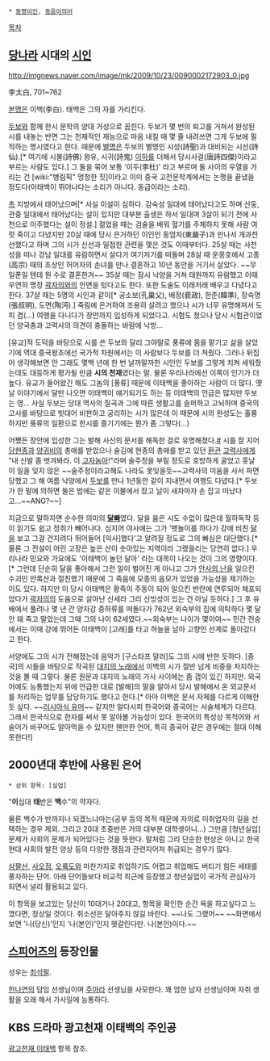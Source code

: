  * [[동명이인]], [[동음이의어]]

[[목차]]
== [[당]]나라 시대의 [[시인]] ==
http://imgnews.naver.com/image/mk/2009/10/23/0090002172903_0.jpg

李太白, 701~762

[[본명]]은 이백(李白). 태백은 그의 자를 가리킨다.

[[두보]]와 함께 한시 문학의 양대 거성으로 꼽힌다. 두보가 몇 번의 퇴고를 거쳐서 완성된 시를 내놓는 반면 그는 천재적인 재능으로 마음 내킬 때 몇 줄 내려쓰면 그게 두보에 필적하는 명시였다고 한다. 때문에 [[별명]]은 두보의 별명인 시성(詩聖)과 대비되는 시선(詩仙).[* 여기에 시불(詩佛) 왕유, 시귀(詩鬼) [[이하]]를 더해서 당시사걸(唐詩四傑)이라고 부르는 사람도 있다.] 그 둘을 묶어 보통 '이두(李杜)' 라고 부르며 둘 사이의 우열을 가리는 건 [wiki:"병림픽" 멍청한 짓]이라고 이미 중국 고전문학계에서는 논쟁을 끝냈을 정도다(이태백이 뛰어나다는 소리가 아니다. 동급이라는 소리).

[[촉]] 지방에서 태어났으며[* 사실 이설이 심하다. 감숙성 일대에 태어났다고도 하며 산둥, 관중 일대에서 태어났다는 설이 있지만 대부분 출생은 하서 일대며 3살이 되기 전에 사천으로 이주했다는 설이 정설.] 젊었을 때는 검술을 배워 혈기를 주체하지 못해 사람 여럿 죽이고 다녔지만 20살 때에 당시 은거하던 이인인 동엄자(東嚴子)과 만나서 개과천선했다고 하며 그의 시가 신선과 밀접한 관련을 맺은 것도 이때부터다. 25살 때는 사천성을 떠나 강남 일대를 유람하면서 살다가 여기저기를 떠돌며 28살 때 운몽호에서 고종(高宗) 때의 조상인 허어자의 손녀를 만나 결혼하고 10년 동안을 거기서 살았다. ~~무일푼일 텐데 뭔 수로 결혼한겨~~ 35살 때는 잠시 낙양을 거쳐 태원까지 유람했고 이때 우연히 명장 [[곽자의]]와의 안면을 텄다고도 한다. 또한 도술도 이래저래 배우고 다녔다고 한다. 37살 때는 5명의 시인과 같이[* 공소보(孔巢父), 배정(裵政), 한준(韓準), 장숙명(張叔明), 도면(陶沔).] 죽림에 은거하여 조용히 살려고 했으나 시가 너무 유명해져서 도피 겸(...) 여행을 다니다가 장안까지 입성하게 되었다고. 시험도 쳤으나 당시 시험관이었던 양국충과 고력사의 의견이 충돌하는 바람에 낙방...

[유교]적 도덕을 바탕으로 시를 쓴 두보와 달리 그야말로 풍류에 몸을 맡기고 삶을 살았기에 역대 중국왕조에선 국가적 차원에서는 이 사람보다 두보를 더 쳐줬다. 그러나 뒤집어 생각해보면 안 그래도 몇백 년에 한 번 날까말까한 시인인 두보를 그렇게 치켜 세워줬는데도 대등하게 평가될 만큼 '''시의 천재'''였다는 말. 물론 우리나라에선 이쪽이 인기가 더 높다. 유교가 들어왔긴 해도 그놈의 [풍류] 때문에 이태백을 좋아하는 사람이 더 많다. 옛날 이야기에서 달만 나오면 이태백이 얘기되기도 하는 등 이태백의 언급은 많지만 두보는 영... 사실 두보는 당대 역사의 질곡과 그에 따른 생활고를 슬퍼하고 고뇌하며 중국의 고사를 바탕으로 빗대어 비판하고 궁리하는 시가 많은데 이 때문에 시의 완성도는 훌륭하지만 풍류의 일환으로 한시를 즐기기에는 뭔가 좀 그렇다(...)

어쨌든 장안에 입성한 그는 발해 사신의 문서를 해독한 걸로 유명해졌다.[http://samka999.egloos.com/765086 #] 시를 잘 지어 [[당현종]]과 [[양귀비]]의 총애를 받았으나 술김에 현종의 총애를 받고 있던 [[환관]] [[고력사]]에게 "내 신발 좀 벗겨봐라. 이 [[고자]]놈아!"라며 술주정을 부릴 정도로 호방하게 굴었고 훗날 이 일을 잊지 않은 ~~술주정이라고해도 나라도 못잊을듯~~고력사의 미움을 사서 파면당했고 그 해 여름 낙양에서 [[두보]]를 만나 1년동안 같이 지내면서 여행도 다녔다.[* 두보가 한 말에 의하면 둘은 밤에는 같은 이불에서 잤고 날이 새자마자 손 잡고 떠났다고...~~ANG?~~]

지금으로 말하자면 순수한 의미의 '''[[달빠]]'''였다. 달을 읊은 시도 수없이 많은데 월하독작 등이 읽기도 쉽고 정취가 빼어나다. 심지어 야사에는 그가 '뱃놀이를 하다가 강에 비친 [[달]]을 보고 그걸 건지려다 뛰어들어 [익사]했다'고 알려질 정도로 그의 빠심은 대단했다.[* 물론 그 전설이 어린 고장은 높은 산이 솟아있는 지역이라 그랬을리는 당연히 없다.] 우리나라 민요와 가요에도 '이태백이 놀던 달아' 라는 대목이 나오는 것이 그의 영향이다.[* 그런데 단순히 달을 좋아해서 그런 일이 벌어진 게 아니고 그가 [[안사의 난]]을 일으킨 수괴인 안록산과 절친했기 때문에 그 죽음에 모종의 음모가 있었을 가능성을 제기하는 이도 있다. 하지만 이 당시 이태백은 황족이 주동이 되어 일으킨 반란에 연루되어 체포되었다가 [[곽자의]]의 도움으로 살아난 신세라 그리 신빙성이 있는 건 아닐 듯하다.] 그 후 유배에서 풀려나 몇 년 간 양자강 중하류를 떠돌다가 762년 외숙부의 집에 의탁하다 몇 달 안 돼 죽고 말았는데 그때 그의 나이 62세였다.~~외숙부는 나이가 몇이여~~ 민간 전승에서는 이때 강에 뛰어든 이태백이 [고래]를 타고 하늘을 날아 고향인 선계로 돌아갔다고 한다.

서양에도 그의 시가 전해졌는데 음악가 [구스타프 말러]도 그의 시에 반한 듯하다. [중국]의 시들을 바탕으로 작곡된 [[대지의 노래]]에서 이백의 시가 절반 넘게 비중을 차지하는 것을 볼 때 그렇다. 물론 원문과 대지의 노래의 가사 사이에는 좀 갭이 있긴 하지만. 외국어에도 능통했는지 위에 언급한 대로 [발해]의 말을 알아서 당시 발해에서 온 외교문서를 처리하는 업무를 담당하기도 했다고 한다.[* 아마 이백은 문서 자체를 다르게 이해한 듯 싶다. ~~[[러시아식 유머]]~~ 같지만 알다시피 한국어와 중국어는 서술체계가 다르다. 그래서 한국식으로 한자를 써서 못 알아볼 가능성이 있다. 한국어의 특성상 목적어와 서술어가 바꾸어도 알아먹을 수 있지만 웬만한 언어, 특히 중국어 같은 경우에는 절대 이해 못한다!]

== 2000년대 후반에 사용된 은어 ==
 * 상위 항목: [실업]

"'''이'''십대 '''태'''반은 '''백'''수"의 약자다.

물론 백수가 반까지나 되겠느냐마는(공부 등의 목적 때문에 자의로 미취업자의 길을 선택하는 경우 제외. 그리고 20대 초중반은 거의 대부분 대학생이니...) 그만큼 [청년실업] 문제가 사회의 문제가 되어있다는 것을 뜻한다. 말처럼 그리 단순한 현상은 아니고 한국 현대 사회의 발전 양상 등의 다양한 쟁점과 관련지어져 취급되는 경우가 많다.

[[삼팔선]], [[사오정]], [[오륙도]]와 마찬가지로 취업하기도 어렵고 취업해도 버티기 힘든 세태를 풍자하는 단어. 아래 단어들보다 비교적 최근에 등장했고 청년실업이 국가적 관심사가 되면서 널리 활용되고 있다.

이 항목을 보고있는 당신이 10대거나 20대고, 항목을 확인한 순간 욕을 하고싶다고 느꼈다면, 정상일 것이다. 취소선은 달아주지 않길 바란다.
~~나도 그랬어~~ ~~화면에서 보면 '니(당신)'인지 '나(본인)'인지 헷갈린다만. 나(본인)이다.~~
== [[스피어즈]]의 등장인물 ==
성우는 [[최석필]].

[[한나연]]의 담임 선생님이며 [[주아라]] 선생님을 사모한다. 꽤 엄한 남자 선생님이며 자취 생활을 오래 해서 가사일에 능통하다.

== KBS 드라마 광고천재 이태백의 주인공 ==
[[광고천재 이태백]] 항목 참조.
